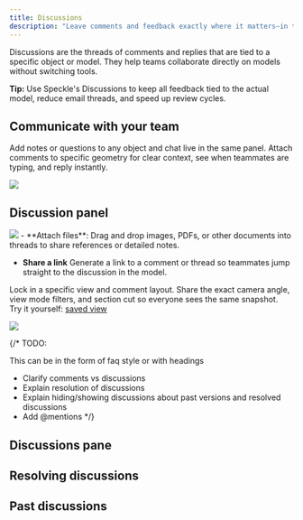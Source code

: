 ```yaml
---
title: Discussions
description: "Leave comments and feedback exactly where it matters—in the 3D Viewer."
---
```


Discussions are the threads of comments and replies that are tied to a specific object or model. 
They help teams collaborate directly on models without switching tools.

<Tip> **Tip:** Use Speckle's Discussions to keep all feedback tied to the actual model, reduce email threads, and speed up review cycles.</Tip>

## Communicate with your team
Add notes or questions to any object and chat live in the same panel. Attach comments to specific geometry for clear context, 
see when teammates are typing, and reply instantly.
<Frame>
<img src="/images/3d-viewer/comments_new.jpg" />
</Frame>

## Discussion panel 
<Frame>
<img src="/images/3d-viewer/comments.jpg" />
</Frame>
- **Attach files**: Drag and drop images, PDFs, or other documents into threads to share references or detailed notes.

- **Share a link** Generate a link to a comment or thread so teammates jump straight to the discussion in the model.

<Tip> Lock in a specific view and comment layout. Share the exact camera angle, view mode filters, and section cut so everyone sees the same snapshot.  
Try it yourself: [saved view](https://app.speckle.systems/projects/8be1007be1/models/5d98221bf2@f9948cdd8c#threadId=50cd9f8401)</Tip>

<Frame>
<img src="/images/3d-viewer/comments_share.jpg" />
</Frame>

{/* TODO:

This can be in the form of faq style or with headings

- Clarify comments vs discussions
- Explain resolution of discussions
- Explain hiding/showing discussions about past versions and resolved discussions
- Add @mentions 
 */}

## Discussions pane

## Resolving discussions

## Past discussions



